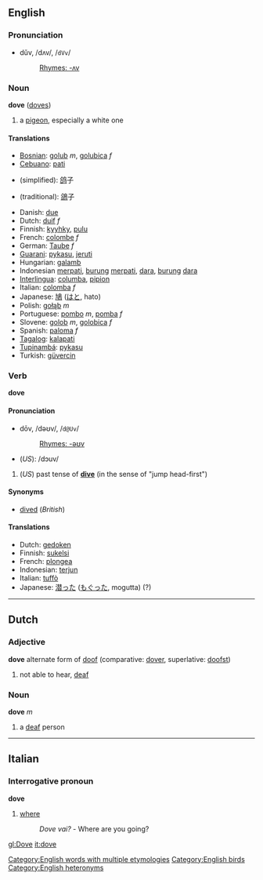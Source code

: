 ==English==
===Pronunciation===
*dŭv, /dʌv/, /<tt>dVv</tt>/
*:[[Rhymes:English:-ʌv|Rhymes: -ʌv]]

=== Noun ===
'''dove''' ([[doves]])

# a [[pigeon]], especially a white one

==== Translations ====
*[[Bosnian]]: [[golub]] ''m'', [[golubica]] ''f''
*[[Cebuano]]: [[pati]]
*{{zh}} (simplified): [[鸽]]子
*{{zh}} (traditional): [[鴿]]子
*Danish: [[due]]
*Dutch: [[duif]] ''f''
*Finnish: [[kyyhky]], [[pulu]]
*French: [[colombe]] ''f''
*German: [[Taube]] ''f''
*[[Guarani]]: [[pykasu]], [[jeruti]]
*Hungarian: [[galamb]]
*Indonesian [[merpati]], [[burung]] [[merpati]], [[dara]], [[burung]] [[dara]]
*[[Interlingua]]: [[columba]], [[pipion]]
*Italian: [[colomba]] ''f''
*Japanese: [[鳩]] ([[はと]], hato)
*Polish: [[gołąb]] ''m''
*Portuguese: [[pombo]] ''m'', [[pomba]] ''f''
*Slovene: [[golob]] ''m'', [[golobica]] ''f''
*Spanish: [[paloma]] ''f''
*[[Tagalog]]: [[kalapati]]
*[[Tupinambá]]: [[pykasu]]
*Turkish: [[güvercin]]

=== Verb ===
'''dove'''

====Pronunciation====
*dōv, /dəʊv/, /<tt>d@Uv</tt>/
*:[[Rhymes:English:-əʊv|Rhymes: -əʊv]]
*(''US''): /dɔuv/<!-- don't know if this really fits in -->

#(''US'') past tense of '''[[dive]]''' (in the sense of "jump head-first")

==== Synonyms ====
*[[dived]] (''British'')

==== Translations ====
*Dutch: [[gedoken]]
*Finnish: [[sukelsi]]
*French: [[plongea]]
*Indonesian: [[terjun]]
*Italian: [[tuffò]]
*Japanese: [[潜った]] ([[もぐった]], mogutta) (?)

[[Category:English words with multiple etymologies]]
----

==Dutch==
=== Adjective ===
'''dove''' alternate form of [[doof]] (comparative: [[dover]], superlative: [[doofst]])

# not able to hear, [[deaf]]

=== Noun ===
'''dove''' ''m''

# a [[deaf]] person

----

==Italian==
=== Interrogative pronoun === <!--or just "adverb"?-->
'''dove'''

# [[where]]
#:''Dove vai?'' - Where are you going?

[[Category:English birds]]
[[Category:English heteronyms]]

[[gl:Dove]]
[[it:dove]]